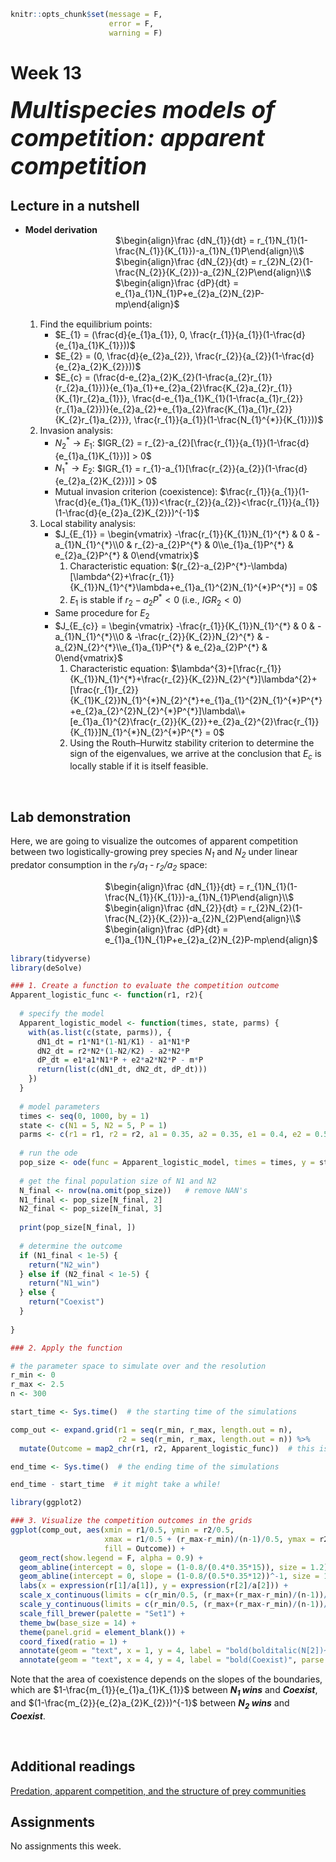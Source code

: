 ```r
knitr::opts_chunk$set(message = F, 
                      error = F, 
                      warning = F)

```

# Week 13 {-} 
<div style = "font-size: 28pt"> **_Multispecies models of competition: apparent competition_**</div>

## Lecture in a nutshell {-}

* **Model derivation**
<div style="margin-left: 30%;">$\begin{align}\frac {dN_{1}}{dt} = r_{1}N_{1}(1-\frac{N_{1}}{K_{1}})-a_{1}N_{1}P\end{align}\\$</div>
<div style="margin-left: 30%;">$\begin{align}\frac {dN_{2}}{dt} = r_{2}N_{2}(1-\frac{N_{2}}{K_{2}})-a_{2}N_{2}P\end{align}\\$</div>
<div style="margin-left: 30%; margin-bottom: 15px;">$\begin{align}\frac {dP}{dt} = e_{1}a_{1}N_{1}P+e_{2}a_{2}N_{2}P-mp\end{align}$</div>
    
    1. Find the equilibrium points:
        * $E_{1} = (\frac{d}{e_{1}a_{1}}, 0, \frac{r_{1}}{a_{1}}(1-\frac{d}{e_{1}a_{1}K_{1}}))$
        * $E_{2} = (0, \frac{d}{e_{2}a_{2}}, \frac{r_{2}}{a_{2}}(1-\frac{d}{e_{2}a_{2}K_{2}}))$
        * $E_{c} = (\frac{d-e_{2}a_{2}K_{2}(1-\frac{a_{2}r_{1}}{r_{2}a_{1}})}{e_{1}a_{1}+e_{2}a_{2}\frac{K_{2}a_{2}r_{1}}{K_{1}r_{2}a_{1}}}, \frac{d-e_{1}a_{1}K_{1}(1-\frac{a_{1}r_{2}}{r_{1}a_{2}})}{e_{2}a_{2}+e_{1}a_{2}\frac{K_{1}a_{1}r_{2}}{K_{2}r_{1}a_{2}}}, \frac{r_{1}}{a_{1}}(1-\frac{N_{1}^{*}}{K_{1}}))$ 
    2. Invasion analysis:
        * $N_{2}^{*} \rightarrow E_{1}$: $IGR_{2} = r_{2}-a_{2}[\frac{r_{1}}{a_{1}}(1-\frac{d}{e_{1}a_{1}K_{1}})] > 0$
        * $N_{1}^{*} \rightarrow E_{2}$: $IGR_{1} = r_{1}-a_{1}[\frac{r_{2}}{a_{2}}(1-\frac{d}{e_{2}a_{2}K_{2}})] > 0$
        * Mutual invasion criterion (coexistence): $\frac{r_{1}}{a_{1}}(1-\frac{d}{e_{1}a_{1}K_{1}})<\frac{r_{2}}{a_{2}}<\frac{r_{1}}{a_{1}}(1-\frac{d}{e_{2}a_{2}K_{2}})^{-1}$
    3. Local stability analysis:
        * $J_{E_{1}} = \begin{vmatrix} -\frac{r_{1}}{K_{1}}N_{1}^{*} & 0 & -a_{1}N_{1}^{*}\\0 & r_{2}-a_{2}P^{*} & 0\\e_{1}a_{1}P^{*} & e_{2}a_{2}P^{*} & 0\end{vmatrix}$ 
            1. Characteristic equation: $(r_{2}-a_{2}P^{*}-\lambda)[\lambda^{2}+\frac{r_{1}}{K_{1}}N_{1}^{*}\lambda+e_{1}a_{1}^{2}N_{1}^{*}P^{*}] = 0$
            2. $E_{1}$ is stable if $r_{2}-a_{2}P^{*}<0$ (i.e., $IGR_{2} <0$)
        * Same procedure for $E_{2}$
        * $J_{E_{c}} = \begin{vmatrix} -\frac{r_{1}}{K_{1}}N_{1}^{*} & 0 & -a_{1}N_{1}^{*}\\0 & -\frac{r_{2}}{K_{2}}N_{2}^{*} & -a_{2}N_{2}^{*}\\e_{1}a_{1}P^{*} & e_{2}a_{2}P^{*} & 0\end{vmatrix}$ 
            1. Characteristic equation: $\lambda^{3}+[\frac{r_{1}}{K_{1}}N_{1}^{*}+\frac{r_{2}}{K_{2}}N_{2}^{*}]\lambda^{2}+[\frac{r_{1}r_{2}}{K_{1}K_{2}}N_{1}^{*}N_{2}^{*}+e_{1}a_{1}^{2}N_{1}^{*}P^{*}+e_{2}a_{2}^{2}N_{2}^{*}P^{*}]\lambda\\+[e_{1}a_{1}^{2}\frac{r_{2}}{K_{2}}+e_{2}a_{2}^{2}\frac{r_{1}}{K_{1}}]N_{1}^{*}N_{2}^{*}P^{*} = 0$
            2. Using the Routh–Hurwitz stability criterion to determine the sign of the eigenvalues, we arrive at the conclusion that $E_{c}$ is locally stable if it is itself feasible.

<br>

## Lab demonstration {-}

Here, we are going to visualize the outcomes of apparent competition between two logistically-growing prey species _N~1~_ and _N~2~_ under linear predator consumption in the _r~1~/a~1~ - r~2~/a~2~_ space:

<div style="margin-left: 30%;">$\begin{align}\frac {dN_{1}}{dt} = r_{1}N_{1}(1-\frac{N_{1}}{K_{1}})-a_{1}N_{1}P\end{align}\\$</div>
<div style="margin-left: 30%;">$\begin{align}\frac {dN_{2}}{dt} = r_{2}N_{2}(1-\frac{N_{2}}{K_{2}})-a_{2}N_{2}P\end{align}\\$</div>
<div style="margin-left: 30%; margin-bottom: 15px;">$\begin{align}\frac {dP}{dt} = e_{1}a_{1}N_{1}P+e_{2}a_{2}N_{2}P-mp\end{align}$</div>

```r
library(tidyverse)
library(deSolve)

### 1. Create a function to evaluate the competition outcome
Apparent_logistic_func <- function(r1, r2){
  
  # specify the model 
  Apparent_logistic_model <- function(times, state, parms) {
    with(as.list(c(state, parms)), {
      dN1_dt = r1*N1*(1-N1/K1) - a1*N1*P
      dN2_dt = r2*N2*(1-N2/K2) - a2*N2*P
      dP_dt = e1*a1*N1*P + e2*a2*N2*P - m*P
      return(list(c(dN1_dt, dN2_dt, dP_dt)))  
    })
  }
  
  # model parameters
  times <- seq(0, 1000, by = 1)
  state <- c(N1 = 5, N2 = 5, P = 1)
  parms <- c(r1 = r1, r2 = r2, a1 = 0.35, a2 = 0.35, e1 = 0.4, e2 = 0.5, m = 0.8, K1 = 15, K2 = 12)
  
  # run the ode
  pop_size <- ode(func = Apparent_logistic_model, times = times, y = state, parms = parms)
  
  # get the final population size of N1 and N2
  N_final <- nrow(na.omit(pop_size))   # remove NAN's
  N1_final <- pop_size[N_final, 2]
  N2_final <- pop_size[N_final, 3]
  
  print(pop_size[N_final, ])
  
  # determine the outcome 
  if (N1_final < 1e-5) {
    return("N2_win")
  } else if (N2_final < 1e-5) {
    return("N1_win")
  } else {
    return("Coexist")
  }
  
}

### 2. Apply the function

# the parameter space to simulate over and the resolution
r_min <- 0
r_max <- 2.5
n <- 300

start_time <- Sys.time()  # the starting time of the simulations

comp_out <- expand.grid(r1 = seq(r_min, r_max, length.out = n),
                        r2 = seq(r_min, r_max, length.out = n)) %>%
  mutate(Outcome = map2_chr(r1, r2, Apparent_logistic_func))  # this is where the simulations actually take place!

end_time <- Sys.time()  # the ending time of the simulations

```

```r
end_time - start_time  # it might take a while!
```

```r
library(ggplot2)

### 3. Visualize the competition outcomes in the grids
ggplot(comp_out, aes(xmin = r1/0.5, ymin = r2/0.5, 
                     xmax = r1/0.5 + (r_max-r_min)/(n-1)/0.5, ymax = r2/0.5 + (r_max-r_min)/(n-1)/0.5,
                     fill = Outcome)) + 
  geom_rect(show.legend = F, alpha = 0.9) + 
  geom_abline(intercept = 0, slope = (1-0.8/(0.4*0.35*15)), size = 1.2) + 
  geom_abline(intercept = 0, slope = (1-0.8/(0.5*0.35*12))^-1, size = 1.2) + 
  labs(x = expression(r[1]/a[1]), y = expression(r[2]/a[2])) + 
  scale_x_continuous(limits = c(r_min/0.5, (r_max+(r_max-r_min)/(n-1))/0.5 ), expand = c(0, 0)) +
  scale_y_continuous(limits = c(r_min/0.5, (r_max+(r_max-r_min)/(n-1))/0.5 ), expand = c(0, 0)) +
  scale_fill_brewer(palette = "Set1") + 
  theme_bw(base_size = 14) + 
  theme(panel.grid = element_blank()) +
  coord_fixed(ratio = 1) + 
  annotate(geom = "text", x = 1, y = 4, label = "bold(bolditalic(N[2])~wins)", parse = T) + 
  annotate(geom = "text", x = 4, y = 4, label = "bold(Coexist)", parse = T) + annotate(geom = "text", x = 4, y = 1, label = "bold(bolditalic(N[1])~wins)", parse = T)

```

Note that the area of coexistence depends on the slopes of the boundaries, which are $1-\frac{m_{1}}{e_{1}a_{1}K_{1}}$ between **_N~1~ wins_** and **_Coexist_**, and $(1-\frac{m_{2}}{e_{2}a_{2}K_{2}})^{-1}$ between **_N~2~ wins_** and **_Coexist_**.

<br>

## Additional readings {-}

[Predation, apparent competition, and the structure of prey communities](./Additional readings/Holt_1977_Theo_Pop_Bio.pdf){target="_blank"}
<br>

## Assignments {-}

No assignments this week.


